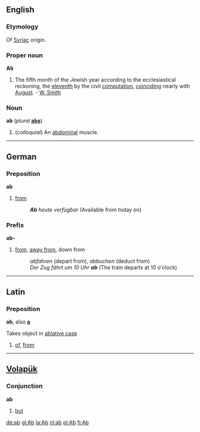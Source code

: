 == English ==
===Etymology===
Of [[Syriac]] origin.

=== Proper noun ===
'''Ab'''

#The fifth month of the Jewish year according to the ecclesiastical reckoning, the [[eleventh]] by the civil [[computation]], [[coinciding]] nearly with [[August]]. - [[W. Smith]]

=== Noun ===
'''ab''' (''plural'' '''[[abs]]''')

#(''colloquial'') An [[abdominal]] muscle.

----

== German ==
=== Preposition ===
'''ab'''

#[[from]]
#:'''''Ab''' heute verfügbar'' (Available from today on)

=== Prefix ===
'''ab-'''

#[[from]], [[away from]], down from
#:''abfahren'' (depart from), ''abbuchen'' (deduct from)
#:''Der Zug fährt um 10 Uhr '''ab''''' (The train departs at 10 o'clock)

----

==Latin==
=== Preposition ===
'''ab''', also '''[[a]]'''

Takes object in [[ablative case]]

# [[of]], [[from]]

----

==[[Volapük]]==
=== Conjunction ===
'''ab'''

#[[but]]

[[de:ab]]
[[gl:Ab]]
[[la:Ab]]
[[nl:ab]]
[[pl:Ab]]
[[fi:Ab]]